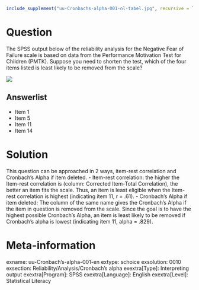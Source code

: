 ```r
include_supplement("uu-Cronbachs-alpha-001-nl-tabel.jpg", recursive = TRUE)
```

Question
========
The SPSS output below of the reliability analysis for the Negative Fear of Failure scale is based on data from the Performance Motivation Test for Children (PMTK). Suppose you need to shorten the test, which of the four items listed is least likely to be removed from the scale? 
  

![](uu-Cronbachs-alpha-001-nl-tabel.jpg)
  
Answerlist
----------
* Item 1
* Item 5
* Item 11
* Item 14

Solution
========
  
This question can be approached in 2 ways, item-rest correlation and Cronbach's Alpha if item deleted.
- Item-rest correlation: the higher the Item-rest correlation is (column: Corrected Item-Total Correlation), the better an item fits the scale. Thus, an item is least eligible when the Item-rest correlation is highest (indicating item 11, r = .61).
- Cronbach's Alpha if item deleted: The column of the same name gives the Cronbach's Alpha if the item in question is removed from the scale. Since the goal is to have the highest possible Cronbach's Alpha, an item is least likely to be removed if Cronbach's alpha is lowest (indicating item 11, alpha = .829).

Meta-information
================
exname: uu-Cronbach's-alpha-001-en
extype: schoice
exsolution: 0010
exsection: Reliability/Analysis/Cronbach's alpha
exextra[Type]: Interpreting output
exextra[Program]: SPSS
exextra[Language]: English
exextra[Level]: Statistical Literacy
